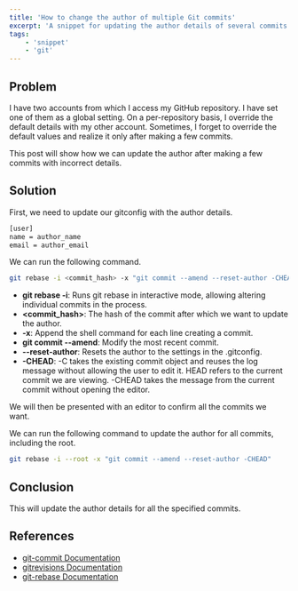 ```yaml
---
title: 'How to change the author of multiple Git commits'
excerpt: 'A snippet for updating the author details of several commits in a git repository'
tags:
    - 'snippet'
    - 'git'
---
```


## Problem

I have two accounts from which I access my GitHub repository. I have set one of them as a global setting. On a per-repository basis, I override the default details with my other account. Sometimes, I forget to override the default values and realize it only after making a few commits.

This post will show how we can update the author after making a few commits with incorrect details.

## Solution

First, we need to update our gitconfig with the author details.

```txt
[user]
name = author_name
email = author_email
```

We can run the following command.

```bash
git rebase -i <commit_hash> -x "git commit --amend --reset-author -CHEAD"
```

-   **git rebase -i**: Runs git rebase in interactive mode, allowing altering individual commits in the process.
-   **<commit_hash>**: The hash of the commit after which we want to update the author.
-   **-x**: Append the shell command for each line creating a commit.
-   **git commit --amend**: Modify the most recent commit.
-   **--reset-author**: Resets the author to the settings in the .gitconfig.
-   **-CHEAD**: -C takes the existing commit object and reuses the log message without allowing the user to edit it. HEAD refers to the current commit we are viewing. -CHEAD takes the message from the current commit without opening the editor.

We will then be presented with an editor to confirm all the commits we want.

We can run the following command to update the author for all commits, including the root.

```bash
git rebase -i --root -x "git commit --amend --reset-author -CHEAD"
```

## Conclusion

This will update the author details for all the specified commits.

## References

-   [git-commit Documentation](https://git-scm.com/docs/git-commit)
-   [gitrevisions Documentation](https://git-scm.com/docs/gitrevisions)
-   [git-rebase Documentation](https://git-scm.com/docs/git-rebase)

